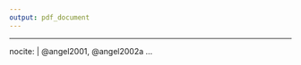 ```yaml
---
output: pdf_document
---
```

<!--
\def\bibindent{1em}
\parskip=2\baselineskip \advance\parskip by 0pt plus 2pt
\setlength{\parindent}{0cm}

\setlength{\bibhang}{1em}
\backmatter
-->

\backmatter

\chapter{References}

\noindent

\setlength{\parindent}{-0.5in}
\setlength{\leftskip}{0.5in}
\setlength{\parskip}{8pt}

---
nocite: | 
  @angel2001, @angel2002a
...
